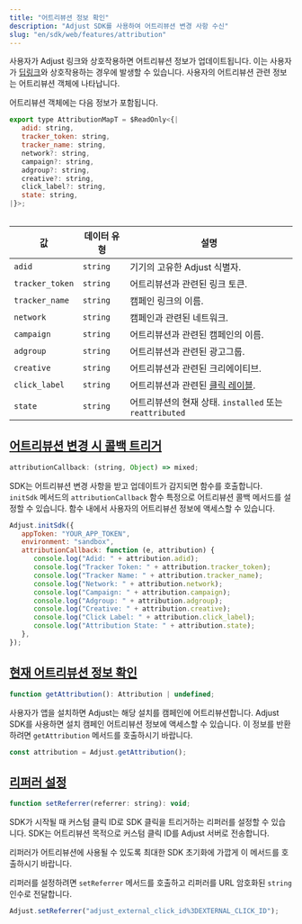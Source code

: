 ```yaml
---
title: "어트리뷰션 정보 확인"
description: "Adjust SDK를 사용하여 어트리뷰션 변경 사항 수신"
slug: "en/sdk/web/features/attribution"
---
```

사용자가 Adjust 링크와 상호작용하면 어트리뷰션 정보가 업데이트됩니다. 이는 사용자가 [딥링크](https://help.adjust.com/en/article/deep-links)와 상호작용하는 경우에 발생할 수 있습니다. 사용자의 어트리뷰션 관련 정보는 어트리뷰션 객체에 나타납니다.

어트리뷰션 객체에는 다음 정보가 포함됩니다.
<codeblock title="인터페이스 선언"> 

```js
export type AttributionMapT = $ReadOnly<{|
   adid: string,
   tracker_token: string,
   tracker_name: string,
   network?: string,
   campaign?: string,
   adgroup?: string,
   creative?: string,
   click_label?: string,
   state: string,
|}>;
```

</CodeBlock> <table> 

|        값        |  데이터 유형  |                                  설명                                   |
|-----------------|----------|-----------------------------------------------------------------------|
| `adid`          | `string` | 기기의 고유한 Adjust 식별자.                                                   |
| `tracker_token` | `string` | 어트리뷰션과 관련된 링크 토큰.                                                     |
| `tracker_name`  | `string` | 캠페인 링크의 이름.                                                           |
| `network`       | `string` | 캠페인과 관련된 네트워크.                                                        |
| `campaign`      | `string` | 어트리뷰션과 관련된 캠페인의 이름.                                                   |
| `adgroup`       | `string` | 어트리뷰션과 관련된 광고그룹.                                                      |
| `creative`      | `string` | 어트리뷰션과 관련된 크리에이티브.                                                    |
| `click_label`   | `string` | 어트리뷰션과 관련된 [클릭 레이블](https://help.adjust.com/en/article/user-rewards). |
| `state`         | `string` | 어트리뷰션의 현재 상태. `installed` 또는 `reattributed`                           |

</Table> 

[어트리뷰션 변경 시 콜백 트리거](trigger-a-callback-when-attribution-changes)
----------------------------------------------------------------

<codeblock title="속성 선언"> 

```js
attributionCallback: (string, Object) => mixed;
```

</CodeBlock> 

SDK는 어트리뷰션 변경 사항을 받고 업데이트가 감지되면 함수를 호출합니다. `initSdk` 메서드의 `attributionCallback` 함수 특정으로 어트리뷰션 콜백 메서드를 설정할 수 있습니다. 함수 내에서 사용자의 어트리뷰션 정보에 액세스할 수 있습니다.

```js
Adjust.initSdk({
   appToken: "YOUR_APP_TOKEN",
   environment: "sandbox",
   attributionCallback: function (e, attribution) {
      console.log("Adid: " + attribution.adid);
      console.log("Tracker Token: " + attribution.tracker_token);
      console.log("Tracker Name: " + attribution.tracker_name);
      console.log("Network: " + attribution.network);
      console.log("Campaign: " + attribution.campaign);
      console.log("Adgroup: " + attribution.adgroup);
      console.log("Creative: " + attribution.creative);
      console.log("Click Label: " + attribution.click_label);
      console.log("Attribution State: " + attribution.state);
   },
});
```

[현재 어트리뷰션 정보 확인](get-current-attribution-information)
-----------------------------------------------------

<codeblock title="메서드 서명"> 

```js
function getAttribution(): Attribution | undefined;
```

</CodeBlock> 

사용자가 앱을 설치하면 Adjust는 해당 설치를 캠페인에 어트리뷰션합니다. Adjust SDK를 사용하면 설치 캠페인 어트리뷰션 정보에 액세스할 수 있습니다. 이 정보를 반환하려면 `getAttribution` 메서드를 호출하시기 바랍니다.

```js
const attribution = Adjust.getAttribution();
```

[리퍼러 설정](set-a-referrer)
------------------------

<codeblock title="메서드 서명"> 

```js
function setReferrer(referrer: string): void;
```

</CodeBlock> 

SDK가 시작될 때 커스텀 클릭 ID로 SDK 클릭을 트리거하는 리퍼러를 설정할 수 있습니다. SDK는 어트리뷰션 목적으로 커스텀 클릭 ID를 Adjust 서버로 전송합니다.
<callout type="important"> 

리퍼러가 어트리뷰션에 사용될 수 있도록 최대한 SDK 초기화에 가깝게 이 메서드를 호출하시기 바랍니다.
</Callout> 

리퍼러를 설정하려면 `setReferrer` 메서드를 호출하고 리퍼러를 URL 암호화된 `string` 인수로 전달합니다.
<codeblock highlight="adjust_external_click_id%3DEXTERNAL_CLICK_ID\"> 

```js
Adjust.setReferrer("adjust_external_click_id%3DEXTERNAL_CLICK_ID");
```

</CodeBlock>


